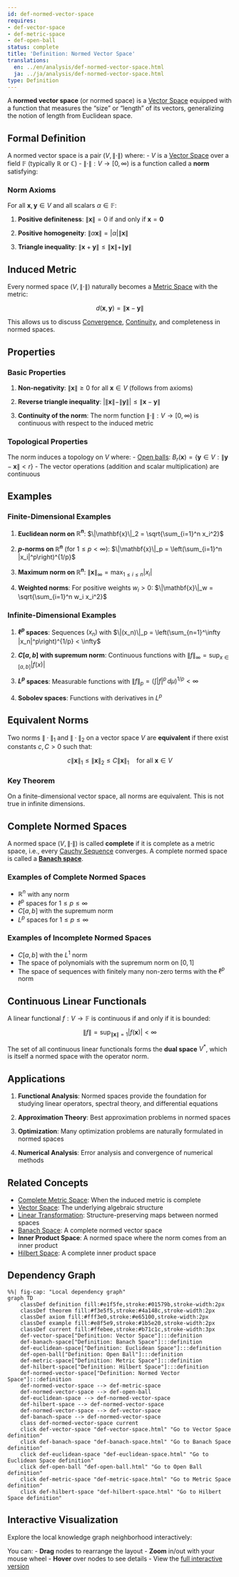 ```yaml
---
id: def-normed-vector-space
requires:
- def-vector-space
- def-metric-space
- def-open-ball
status: complete
title: 'Definition: Normed Vector Space'
translations:
  en: ../en/analysis/def-normed-vector-space.html
  ja: ../ja/analysis/def-normed-vector-space.html
type: Definition
---
```


A **normed vector space** (or normed space) is a [Vector Space](../algebra/def-vector-space.qmd) equipped with a function that measures the "size" or "length" of its vectors, generalizing the notion of length from Euclidean space.

## Formal Definition

A normed vector space is a pair $(V, \|\cdot\|)$ where:
- $V$ is a [Vector Space](../algebra/def-vector-space.qmd) over a field $\mathbb{F}$ (typically $\mathbb{R}$ or $\mathbb{C}$)
- $\|\cdot\|: V \to [0, \infty)$ is a function called a **norm** satisfying:

### Norm Axioms

For all $\mathbf{x}, \mathbf{y} \in V$ and all scalars $\alpha \in \mathbb{F}$:

1. **Positive definiteness**: $\|\mathbf{x}\| = 0$ if and only if $\mathbf{x} = \mathbf{0}$

2. **Positive homogeneity**: $\|\alpha \mathbf{x}\| = |\alpha| \|\mathbf{x}\|$

3. **Triangle inequality**: $\|\mathbf{x} + \mathbf{y}\| \leq \|\mathbf{x}\| + \|\mathbf{y}\|$

## Induced Metric

Every normed space $(V, \|\cdot\|)$ naturally becomes a [Metric Space](def-metric-space.qmd) with the metric:

$$d(\mathbf{x}, \mathbf{y}) = \|\mathbf{x} - \mathbf{y}\|$$

This allows us to discuss [Convergence](def-convergence.qmd), [Continuity](def-continuity.qmd), and completeness in normed spaces.

## Properties

### Basic Properties

1. **Non-negativity**: $\|\mathbf{x}\| \geq 0$ for all $\mathbf{x} \in V$ (follows from axioms)

2. **Reverse triangle inequality**: $|\|\mathbf{x}\| - \|\mathbf{y}\|| \leq \|\mathbf{x} - \mathbf{y}\|$

3. **Continuity of the norm**: The norm function $\|\cdot\|: V \to [0, \infty)$ is continuous with respect to the induced metric

### Topological Properties

The norm induces a topology on $V$ where:
- [Open balls](def-open-ball.qmd): $B_r(\mathbf{x}) = \{\mathbf{y} \in V : \|\mathbf{y} - \mathbf{x}\| < r\}$
- The vector operations (addition and scalar multiplication) are continuous

## Examples

### Finite-Dimensional Examples

1. **Euclidean norm on $\mathbb{R}^n$**: $\|\mathbf{x}\|_2 = \sqrt{\sum_{i=1}^n x_i^2}$

2. **$p$-norms on $\mathbb{R}^n$** (for $1 \leq p < \infty$): $\|\mathbf{x}\|_p = \left(\sum_{i=1}^n |x_i|^p\right)^{1/p}$

3. **Maximum norm on $\mathbb{R}^n$**: $\|\mathbf{x}\|_\infty = \max_{1 \leq i \leq n} |x_i|$

4. **Weighted norms**: For positive weights $w_i > 0$: $\|\mathbf{x}\|_w = \sqrt{\sum_{i=1}^n w_i x_i^2}$

### Infinite-Dimensional Examples

1. **$\ell^p$ spaces**: Sequences $(x_n)$ with $\|(x_n)\|_p = \left(\sum_{n=1}^\infty |x_n|^p\right)^{1/p} < \infty$

2. **$C[a,b]$ with supremum norm**: Continuous functions with $\|f\|_\infty = \sup_{x \in [a,b]} |f(x)|$

3. **$L^p$ spaces**: Measurable functions with $\|f\|_p = \left(\int |f|^p \, d\mu\right)^{1/p} < \infty$

4. **Sobolev spaces**: Functions with derivatives in $L^p$

## Equivalent Norms

Two norms $\|\cdot\|_1$ and $\|\cdot\|_2$ on a vector space $V$ are **equivalent** if there exist constants $c, C > 0$ such that:

$$c\|\mathbf{x}\|_1 \leq \|\mathbf{x}\|_2 \leq C\|\mathbf{x}\|_1 \quad \text{for all } \mathbf{x} \in V$$

### Key Theorem
On a finite-dimensional vector space, all norms are equivalent. This is not true in infinite dimensions.

## Complete Normed Spaces

A normed space $(V, \|\cdot\|)$ is called **complete** if it is complete as a metric space, i.e., every [Cauchy Sequence](def-cauchy-sequence.qmd) converges. A complete normed space is called a **[Banach space](def-banach-space.qmd)**.

### Examples of Complete Normed Spaces
- $\mathbb{R}^n$ with any norm
- $\ell^p$ spaces for $1 \leq p \leq \infty$
- $C[a,b]$ with the supremum norm
- $L^p$ spaces for $1 \leq p \leq \infty$

### Examples of Incomplete Normed Spaces
- $C[a,b]$ with the $L^1$ norm
- The space of polynomials with the supremum norm on $[0,1]$
- The space of sequences with finitely many non-zero terms with the $\ell^p$ norm

## Continuous Linear Functionals

A linear functional $f: V \to \mathbb{F}$ is continuous if and only if it is bounded:

$$\|f\| = \sup_{\|\mathbf{x}\| = 1} |f(\mathbf{x})| < \infty$$

The set of all continuous linear functionals forms the **dual space** $V^*$, which is itself a normed space with the operator norm.

## Applications

1. **Functional Analysis**: Normed spaces provide the foundation for studying linear operators, spectral theory, and differential equations

2. **Approximation Theory**: Best approximation problems in normed spaces

3. **Optimization**: Many optimization problems are naturally formulated in normed spaces

4. **Numerical Analysis**: Error analysis and convergence of numerical methods

## Related Concepts

- [Complete Metric Space](def-complete-metric-space.qmd): When the induced metric is complete
- [Vector Space](../algebra/def-vector-space.qmd): The underlying algebraic structure
- [Linear Transformation](../algebra/def-linear-transformation.qmd): Structure-preserving maps between normed spaces
- [Banach Space](def-banach-space.qmd): A complete normed vector space
- **Inner Product Space**: A normed space where the norm comes from an inner product
- [Hilbert Space](def-hilbert-space.qmd): A complete inner product space

## Dependency Graph

```mermaid
%%| fig-cap: "Local dependency graph"
graph TD
    classDef definition fill:#e1f5fe,stroke:#01579b,stroke-width:2px
    classDef theorem fill:#f3e5f5,stroke:#4a148c,stroke-width:2px
    classDef axiom fill:#fff3e0,stroke:#e65100,stroke-width:2px
    classDef example fill:#e8f5e9,stroke:#1b5e20,stroke-width:2px
    classDef current fill:#ffebee,stroke:#b71c1c,stroke-width:3px
    def-vector-space["Definition: Vector Space"]:::definition
    def-banach-space["Definition: Banach Space"]:::definition
    def-euclidean-space["Definition: Euclidean Space"]:::definition
    def-open-ball["Definition: Open Ball"]:::definition
    def-metric-space["Definition: Metric Space"]:::definition
    def-hilbert-space["Definition: Hilbert Space"]:::definition
    def-normed-vector-space["Definition: Normed Vector Space"]:::definition
    def-normed-vector-space --> def-metric-space
    def-normed-vector-space --> def-open-ball
    def-euclidean-space --> def-normed-vector-space
    def-hilbert-space --> def-normed-vector-space
    def-normed-vector-space --> def-vector-space
    def-banach-space --> def-normed-vector-space
    class def-normed-vector-space current
    click def-vector-space "def-vector-space.html" "Go to Vector Space definition"
    click def-banach-space "def-banach-space.html" "Go to Banach Space definition"
    click def-euclidean-space "def-euclidean-space.html" "Go to Euclidean Space definition"
    click def-open-ball "def-open-ball.html" "Go to Open Ball definition"
    click def-metric-space "def-metric-space.html" "Go to Metric Space definition"
    click def-hilbert-space "def-hilbert-space.html" "Go to Hilbert Space definition"
```

## Interactive Visualization

Explore the local knowledge graph neighborhood interactively:

::: {.graph-viz data-id="def-normed-vector-space" data-width="700" data-height="500"}
:::

You can:
- **Drag** nodes to rearrange the layout
- **Zoom** in/out with your mouse wheel
- **Hover** over nodes to see details
- View the [full interactive version](../../output/interactive/en/def-normed-vector-space.html){target="_blank"}
